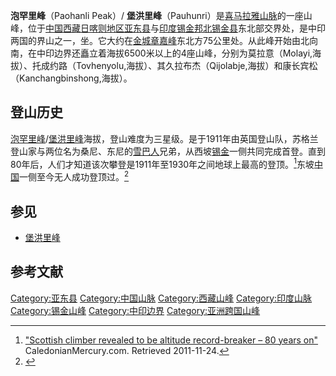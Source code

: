 {{Infobox mountain
| name = Paohanli Peak
| other_name = ''Pauhunri''
| elevation_m   = 7128
| elevation_ref = <ref name="pb">{{cite peakbagger|pid=12844|name=Pauhunri, China/India|accessdate=2011-11-24}}</ref>
| prominence_m = 2035
| prominence_ref = <ref name="pb"/>
| listing = 
| location = [[中华人民共和国|中国]][[西藏|西藏]]<br/>[[印度|印度]][[锡金邦|锡金邦]] 
| range = [[喜马拉雅山脉|喜马拉雅山脉]]
| map = China Tibet relief# India Sikkim
| map_caption = Location in Tibet-China / Sikkim-India 
| map_size = 
| label_position = left
| coordinates = {{coord|27|57|10.8|N|88|50|33|E|display=inline,title}}
| lat_d = 27 | lat_m = 57 | lat_s = 10.8 | lat_NS = N
| long_d = 88 | long_m = 50 | long_s = 33 | long_EW = E
| coordinates_ref = <ref name="peaklist">{{cite web|url=http://peaklist.org/WWlists/ultras/everest.html|title=High Asia II: Himalaya of Nepal, Bhutan, Sikkim and adjoining region of Tibet|publisher=Peaklist.org|accessdate=2014-05-30|archive-date=2016-04-06|archive-url=https://web.archive.org/web/20160406223726/http://peaklist.org/WWlists/ultras/everest.html|dead-url=no}}</ref>
| first_ascent = 1911 by Alec Kellas
| easiest_route = 
}}

'''泡罕里峰'''（Paohanli Peak）/ '''堡洪里峰'''（Pauhunri）是[[喜马拉雅山脉|喜马拉雅山脉]]的一座山峰，位于[[中国|中国]][[西藏|西藏]][[日喀则地区|日喀则地区]][[亚东县|亚东县]]与[[印度|印度]][[锡金邦|锡金邦]][[北锡金县|北锡金县]]东北部交界处，是中印两国的界山之一，坐{{coord|27.9530|N|88.8425|E}}。它大约在[[金城章嘉峰|金城章嘉峰]]东北方75公里处。从此峰开始由北向南，在中印边界还矗立着海拔6500米以上的4座山峰，分别为莫拉意（Molayi,海拔{{convert|6673|m|abbr=on}}）、托成约路（Tovhenyolu,海拔{{convert|7024|m|abbr=on}}）、其久拉布杰（Qijolabje,海拔{{convert|6902|m|abbr=on}}）和康长宾松（Kanchangbinshong,海拔{{convert|6605|m|abbr=on}}）。

==登山历史==
[[泡罕里峰|泡罕里峰]]/[[堡洪里峰|堡洪里峰]]海拔{{convert|7128|m|ft|0}}，登山难度为三星级。是于1911年由英国登山队，苏格兰登山家{{link-en|亚历山大•克拉斯|Alexander Kellas}}与两位名为桑尼、东尼的[[雪巴人|雪巴人]]兄弟，从西坡[[锡金|锡金]]一侧共同完成首登。直到80年后，人们才知道该次攀登是1911年至1930年之间地球上最高的登顶。<ref>[http://caledonianmercury.com/2010/11/17/scottish-climber-revealed-to-be-altitude-record-breaker-80-years-on/001314 "Scottish climber revealed to be altitude record-breaker – 80 years on"] {{webarchive|url=https://web.archive.org/web/20140524004045/http://caledonianmercury.com/2010/11/17/scottish-climber-revealed-to-be-altitude-record-breaker-80-years-on/001314 |date=2014-05-24 }} CaledonianMercury.com. Retrieved 2011-11-24.</ref>东坡[[中国|中国]]一侧至今无人成功登顶过。<ref name="chinapeaks.com">{{cite news|title=Paohanli|url=http://en.chinapeaks.com/peaks/peaksinfo.php?PeaksID=58&no=40|accessdate=2002-03-04|website=中国西藏网|date=2002-03-04|archive-url=https://web.archive.org/web/20080105193119/http://en.chinapeaks.com/peaks/peaksinfo.php?PeaksID=58&no=40|archive-date=2008-01-05|dead-url=yes}}</ref>

== 参见 ==
* [[堡洪里峰|堡洪里峰]]

==参考文献==
{{reflist}} 

{{DEFAULTSORT:P}}
{{中国山脉}}
[[Category:亚东县|Category:亚东县]]
[[Category:中国山脉|Category:中国山脉]]
[[Category:西藏山峰|Category:西藏山峰]]
[[Category:印度山脉|Category:印度山脉]]
[[Category:锡金山峰|Category:锡金山峰]]
[[Category:中印边界|Category:中印边界]]
[[Category:亚洲跨国山峰|Category:亚洲跨国山峰]]